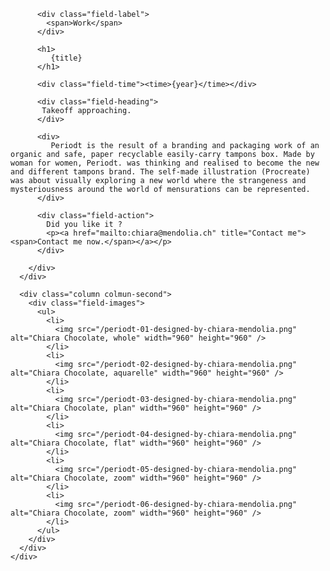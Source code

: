 

<Layout class="work" title={title}>
  <main class="region-content work">
    <div class="region">
      <div class="column column-first">
        <div class="field-body">

          <div class="field-label">
            <span>Work</span>
          </div>

          <h1>
             {title}
          </h1>

          <div class="field-time"><time>{year}</time></div>

          <div class="field-heading">
           Takeoff approaching.
          </div>

          <div>
             Periodt is the result of a branding and packaging work of an organic and safe, paper recyclable easily-carry tampons box. Made by woman for women, Periodt. was thinking and realised to become the new and different tampons brand. The self-made illustration (Procreate) was about visually exploring a new world where the strangeness and mysteriousness around the world of mensurations can be represented.
          </div>

          <div class="field-action">
            Did you like it ?
            <p><a href="mailto:chiara@mendolia.ch" title="Contact me"><span>Contact me now.</span></a></p>
          </div>

        </div>
      </div>

      <div class="column colmun-second">
        <div class="field-images">
          <ul>
            <li>
              <img src="/periodt-01-designed-by-chiara-mendolia.png" alt="Chiara Chocolate, whole" width="960" height="960" />
            </li>
            <li>
              <img src="/periodt-02-designed-by-chiara-mendolia.png" alt="Chiara Chocolate, aquarelle" width="960" height="960" />
            </li>
            <li>
              <img src="/periodt-03-designed-by-chiara-mendolia.png" alt="Chiara Chocolate, plan" width="960" height="960" />
            </li>
            <li>
              <img src="/periodt-04-designed-by-chiara-mendolia.png" alt="Chiara Chocolate, flat" width="960" height="960" />
            </li>
            <li>
              <img src="/periodt-05-designed-by-chiara-mendolia.png" alt="Chiara Chocolate, zoom" width="960" height="960" />
            </li>
            <li>
              <img src="/periodt-06-designed-by-chiara-mendolia.png" alt="Chiara Chocolate, zoom" width="960" height="960" />
            </li>
          </ul>
        </div>
      </div>
    </div>

  </main>
</Layout>
